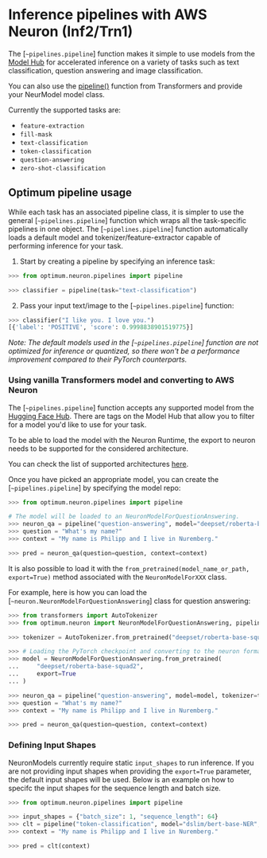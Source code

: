 <!---
Copyright 2023 The HuggingFace Team. All rights reserved.

Licensed under the Apache License, Version 2.0 (the "License");
you may not use this file except in compliance with the License.
You may obtain a copy of the License at

    http://www.apache.org/licenses/LICENSE-2.0

Unless required by applicable law or agreed to in writing, software
distributed under the License is distributed on an "AS IS" BASIS,
WITHOUT WARRANTIES OR CONDITIONS OF ANY KIND, either express or implied.
See the License for the specific language governing permissions and
limitations under the License.
-->

# Inference pipelines with AWS Neuron (Inf2/Trn1)

The [`~pipelines.pipeline`] function makes it simple to use models from the [Model Hub](https://huggingface.co/models)
for accelerated inference on a variety of tasks such as text classification, question answering and image classification.

<Tip>

You can also use the
[pipeline()](https://huggingface.co/docs/transformers/main/en/main_classes/pipelines#pipelines) function from
Transformers and provide your NeurModel model class.

</Tip>

Currently the supported tasks are:

* `feature-extraction`
* `fill-mask`
* `text-classification`
* `token-classification`
* `question-answering`
* `zero-shot-classification`

## Optimum pipeline usage

While each task has an associated pipeline class, it is simpler to use the general [`~pipelines.pipeline`] function which wraps all the task-specific pipelines in one object.
The [`~pipelines.pipeline`] function automatically loads a default model and tokenizer/feature-extractor capable of performing inference for your task.

1. Start by creating a pipeline by specifying an inference task:

```python
>>> from optimum.neuron.pipelines import pipeline

>>> classifier = pipeline(task="text-classification")
```

2. Pass your input text/image to the [`~pipelines.pipeline`] function:

```python
>>> classifier("I like you. I love you.")
[{'label': 'POSITIVE', 'score': 0.9998838901519775}]
```

_Note: The default models used in the [`~pipelines.pipeline`] function are not optimized for inference or quantized, so there won't be a performance improvement compared to their PyTorch counterparts._

### Using vanilla Transformers model and converting to AWS Neuron

The [`~pipelines.pipeline`] function accepts any supported model from the [Hugging Face Hub](https://huggingface.co/models).
There are tags on the Model Hub that allow you to filter for a model you'd like to use for your task.

<Tip>

To be able to load the model with the Neuron Runtime, the export to neuron needs
to be supported for the considered architecture.

You can check the list of supported architectures
[here](TODO).

</Tip>

Once you have picked an appropriate model, you can create the [`~pipelines.pipeline`] by specifying the model repo:

```python
>>> from optimum.neuron.pipelines import pipeline

# The model will be loaded to an NeuronModelForQuestionAnswering.
>>> neuron_qa = pipeline("question-answering", model="deepset/roberta-base-squad2", export=True)
>>> question = "What's my name?"
>>> context = "My name is Philipp and I live in Nuremberg."

>>> pred = neuron_qa(question=question, context=context)
```

It is also possible to load it with the `from_pretrained(model_name_or_path, export=True)`
method associated with the `NeuronModelForXXX` class.

For example, here is how you can load the [`~neuron.NeuronModelForQuestionAnswering`] class for question answering:

```python
>>> from transformers import AutoTokenizer
>>> from optimum.neuron import NeuronModelForQuestionAnswering, pipeline

>>> tokenizer = AutoTokenizer.from_pretrained("deepset/roberta-base-squad2")

>>> # Loading the PyTorch checkpoint and converting to the neuron format by providing export=True
>>> model = NeuronModelForQuestionAnswering.from_pretrained(
...     "deepset/roberta-base-squad2",
...     export=True
... )

>>> neuron_qa = pipeline("question-answering", model=model, tokenizer=tokenizer)
>>> question = "What's my name?"
>>> context = "My name is Philipp and I live in Nuremberg."

>>> pred = neuron_qa(question=question, context=context)
```

### Defining Input Shapes 

NeuronModels currently require static `input_shapes` to run inference. If you are not providing input shapes when providing the `export=True` parameter, the default input shapes will be used. 
Below is an example on how to specifc the input shapes for the sequence length and batch size. 

```python
>>> from optimum.neuron.pipelines import pipeline

>>> input_shapes = {"batch_size": 1, "sequence_length": 64} 
>>> clt = pipeline("token-classification", model="dslim/bert-base-NER", export=True,input_shapes=input_shapes)
>>> context = "My name is Philipp and I live in Nuremberg."

>>> pred = clt(context)
```

